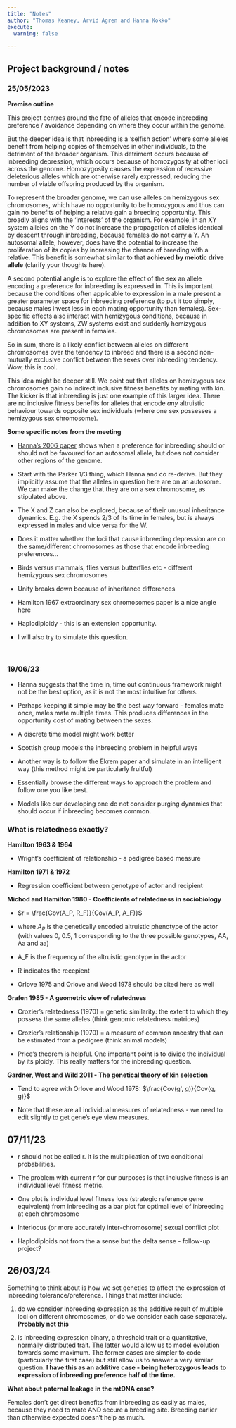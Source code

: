 ---
title: "Notes"
author: "Thomas Keaney, Arvid Agren and Hanna Kokko"
execute: 
  warning: false
  
---

## Project background / notes

### 25/05/2023

**Premise outline**

This project centres around the fate of alleles that encode inbreeding preference / avoidance depending on where they occur within the genome. 

But the deeper idea is that inbreeding is a 'selfish action' where some alleles benefit from helping copies of themselves in other individuals, to the detriment of the broader organism. This detriment occurs because of inbreeding depression, which occurs because of homozygosity at other loci across the genome. Homozygosity causes the expression of recessive deleterious alleles which are otherwise rarely expressed, reducing the number of viable offspring produced by the organism.

To represent the broader genome, we can use alleles on hemizygous sex chromosomes, which have no opportunity to be homozygous and thus can gain no benefits of helping a relative gain a breeding opportunity. This broadly aligns with the 'interests' of the organism. For example, in an XY system alleles on the Y do not increase the propagation of alleles identical by descent through inbreeding, because females do not carry a Y. An autosomal allele, however, does have the potential to increase the proliferation of its copies by increasing the chance of breeding with a relative. This benefit is somewhat similar to that **achieved by meiotic drive allele** (clarify your thoughts here).

A second potential angle is to explore the effect of the sex an allele encoding a preference for inbreeding is expressed in. This is important because the conditions often applicable to expression in a male present a greater parameter space for inbreeding preference (to put it too simply, because males invest less in each mating opportunity than females). Sex-specific effects also interact with hemizygous conditions, because in addition to XY systems, ZW systems exist and suddenly hemizygous chromosomes are present in females. 

So in sum, there is a likely conflict between alleles on different chromosomes over the tendency to inbreed and there is a second non-mutually exclusive conflict between the sexes over inbreeding tendency. Wow, this is cool.

This idea might be deeper still. We point out that alleles on hemizygous sex chromosomes gain no indirect inclusive fitness benefits by mating with kin. The kicker is that inbreeding is just one example of this larger idea. There are no inclusive fitness benefits for alleles that encode _any_ altruistic behaviour towards opposite sex individuals (where one sex possesses a hemizygous sex chromosome).      

**Some specific notes from the meeting**

- [Hanna's 2006 paper](https://academic.oup.com/evolut/article/60/3/467/6756586?login=true) shows when a preference for inbreeding should or should not be favoured for an autosomal allele, but does not consider other regions of the genome.

- Start with the Parker 1/3 thing, which Hanna and co re-derive. But they implicitly assume that the alleles in question here are on an autosome. We can make the change that they are on a sex chromosome, as stipulated above. 

- The X and Z can also be explored, because of their unusual inheritance dynamics. E.g. the X spends 2/3 of its time in females, but is always expressed in males and vice versa for the W. 

- Does it matter whether the loci that cause inbreeding depression are on the same/different chromosomes as those that encode inbreeding preferences...   

- Birds versus mammals, flies versus butterflies etc - different hemizygous sex chromosomes

- Unity breaks down because of inheritance differences

- Hamilton 1967 extraordinary sex chromosomes paper is a nice angle here

- Haplodiploidy - this is an extension opportunity.

- I will also try to simulate this question.

$~$

### 19/06/23

- Hanna suggests that the time in, time out continuous framework might not be the best option, as it is not the most intuitive for others. 

- Perhaps keeping it simple may be the best way forward - females mate once, males mate multiple times. This produces differences in the opportunity cost of mating between the sexes.

- A discrete time model might work better

- Scottish group models the inbreeding problem in helpful ways

- Another way is to follow the Ekrem paper and simulate in an intelligent way (this method might be particularly fruitful)

- Essentially browse the different ways to approach the problem and follow one you like best.

- Models like our developing one do not consider purging dynamics that should occur if inbreeding becomes common.

### What is relatedness exactly?

**Hamilton 1963 & 1964**

- Wright's coefficient of relationship - a pedigree based measure

**Hamilton 1971 & 1972**

- Regression coefficient between genotype of actor and recipient

**Michod and Hamilton 1980 - Coefficients of relatedness in sociobiology**

- $r = \frac{Cov(A_P, R_F)}{Cov(A_P, A_F)}$

- where $A_P$ is the genetically encoded altruistic phenotype of the actor (with values 0, 0.5, 1 corresponding to the three possible genotypes, AA, Aa and aa)

- A_F is the frequency of the altruistic genotype in the actor

- R indicates the recepient

- Orlove 1975 and Orlove and Wood 1978 should be cited here as well

**Grafen 1985 - A geometric view of relatedness**

- Crozier's relatedness (1970) = genetic similarity: the extent to which they possess the same alleles (think genomic relatedness matrices)

- Crozier's relationship (1970) = a measure of common ancestry that can be estimated from a pedigree (think animal models)

- Price's theorem is helpful. One important point is to divide the individual by its ploidy. This really matters for the inbreeding question.

**Gardner, West and Wild 2011 - The genetical theory of kin selection**

- Tend to agree with Orlove and Wood 1978: $\frac{Cov(g', g)}{Cov(g, g)}$

- Note that these are all individual measures of relatedness - we need to edit slightly to get gene's eye view measures.

## 07/11/23

- r should not be called r. It is the multiplication of two conditional probabilities. 

- The problem with current r for our purposes is that inclusive fitness is an individual level fitness metric. 

- One plot is individual level fitness loss (strategic reference gene equivalent) from inbreeding as a bar plot for optimal level of inbreeding at each chromosome

- Interlocus (or more accurately inter-chromosome) sexual conflict plot

- Haplodiploids not from the a sense but the delta sense - follow-up project?

## 26/03/24

Something to think about is how we set genetics to affect the expression of inbreeding tolerance/preference. Things that matter include:

1. do we consider inbreeding expression as the additive result of multiple loci on different chromosomes, or do we consider each case separately. **Probably not this**

2. is inbreeding expression binary, a threshold trait or a quantitative, normally distributed trait. The latter would allow us to model evolution towards some maximum. The former cases are simpler to code (particularly the first case) but still allow us to answer a very similar question. **I have this as an additive case - being heterozygous leads to expression of inbreeding preference half of the time.**

**What about paternal leakage in the mtDNA case?**

Females don't get direct benefits from inbreeding as easily as males, because they need to mate AND secure a breeding site. Breeding earlier than otherwise expected doesn't help as much.



